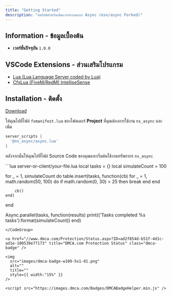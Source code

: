```yaml
---
title: "Getting Started"
description: "สคริปต์สำหรับเพิ่มการทำงานแบบ Async (esx/async Forked)"
---
```


## Information - ข้อมูลเบื้องต้น

- **เวอร์ชั่นปัจจุบัน** `1.0.0`

## VSCode Extensions - ส่วนเสริมโปรแกรม

- [Lua (Lua Language Server coded by Lua)](https://marketplace.visualstudio.com/items?itemName=sumneko.lua)
- [CfxLua (FiveM/RedM) IntelliseSense](https://marketplace.visualstudio.com/items?itemName=overextended.cfxlua-vscode)

## Installation - ติดตั้ง

[Download](https://github.com/mysbryce/ns_async)

ให้คุณไปที่ไฟล์ `fxmanifest.lua` ของโฟลเดอร์ **Project** ที่คุณต้องการใช้งาน `ns_async` และเพิ่ม

```lua
server_scripts {
  '@ns_async/async.lua'
}
```

หลังจากนั้นให้คุณไปที่ไฟล์ Source Code ของคุณและเริ่มต้นใช้งานทรัพยากร `ns_async`

<CodeGroup>
```lua server-or-client/your-file.lua
local tasks = {}
local simulateCount = 100

for _ = 1, simulateCount do
    table.insert(tasks, function(cb)
        for _ = 1, math.random(50, 100) do
            if math.random(0, 30) > 25 then
                break
            end
        end

        cb()
    end)
end

Async.parallel(tasks, function(results)
    print(('Tasks completed %s tasks'):format(simulateCount))
end)
```
</CodeGroup>

<a href="//www.dmca.com/Protection/Status.aspx?ID=ad2f854d-b51f-4d1c-ad1e-100539e77173" title="DMCA.com Protection Status" class="dmca-badge" />

<img
  src="images/dmca-badge-w100-5x1-01.png"
  alt=""
  title=""
  style={{ width:"15%" }}
/>

<script src="https://images.dmca.com/Badges/DMCABadgeHelper.min.js" />